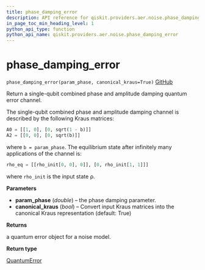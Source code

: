 ```yaml
---
title: phase_damping_error
description: API reference for qiskit.providers.aer.noise.phase_damping_error
in_page_toc_min_heading_level: 1
python_api_type: function
python_api_name: qiskit.providers.aer.noise.phase_damping_error
---
```


# phase\_damping\_error

<span id="qiskit.providers.aer.noise.phase_damping_error" />

`phase_damping_error(param_phase, canonical_kraus=True)` [GitHub](https://github.com/qiskit/qiskit-aer/tree/stable/0.5/qiskit/providers/aer/noise/errors/standard_errors.py "view source code")

Return a single-qubit combined phase and amplitude damping quantum error channel.

The single-qubit combined phase and amplitude damping channel is described by the following Kraus matrices:

```python
A0 = [[1, 0], [0, sqrt(1 - b)]]
A2 = [[0, 0], [0, sqrt(b)]]
```

where `b = param_phase`. The equilibrium state after infinitely many applications of the channel is:

```python
rho_eq = [[rho_init[0, 0], 0]], [0, rho_init[1, 1]]]
```

where `rho_init` is the input state ρ.

**Parameters**

*   **param\_phase** (*double*) – the phase damping parameter.
*   **canonical\_kraus** (*bool*) – Convert input Kraus matrices into the canonical Kraus representation (default: True)

**Returns**

a quantum error object for a noise model.

**Return type**

[QuantumError](qiskit.providers.aer.noise.QuantumError "qiskit.providers.aer.noise.QuantumError")

